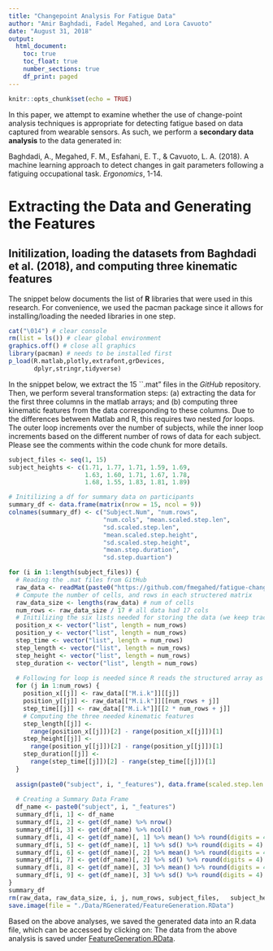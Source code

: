 ```yaml
---
title: "Changepoint Analysis For Fatigue Data"
author: "Amir Baghdadi, Fadel Megahed, and Lora Cavuoto"
date: "August 31, 2018"
output:
  html_document:
    toc: true
    toc_float: true
    number_sections: true
    df_print: paged
---
```


```r
knitr::opts_chunk$set(echo = TRUE)
```

In this paper, we attempt to examine whether the use of change-point analysis techniques is appropriate for detecting fatigue based on data captured from wearable sensors. As such, we perform a **secondary data analysis** to the data generated in:

Baghdadi, A., Megahed, F. M., Esfahani, E. T., & Cavuoto, L. A. (2018). A machine learning approach to detect changes in gait parameters following a fatiguing occupational task. *Ergonomics*, 1-14.

# Extracting the Data and Generating the Features 

## Initilization, loading the datasets from Baghdadi et al. (2018), and computing three kinematic features
The snippet below documents the list of **R** libraries that were used in this research. For convenience, we used the pacman package since it allows for installing/loading the needed libraries in one step. 
```r
cat("\014") # clear console
rm(list = ls()) # clear global environment
graphics.off() # close all graphics
library(pacman) # needs to be installed first
p_load(R.matlab,plotly,extrafont,grDevices,
       dplyr,stringr,tidyverse)
```

In the snippet below, we extract the 15 ``.mat" files in the *GitHub* repository. Then, we perform several transformation steps: (a) extracting the data for the first three columns in the matlab arrays; and (b) computing three kinematic features from the data corresponding to these columns. Due to the differences between Matlab and R, this requires two nested *for* loops. The outer loop increments over the number of subjects, while the inner loop increments based on the different number of rows of data for each subject. Please see the comments within the code chunk for more details.

```r
subject_files <- seq(1, 15)
subject_heights <- c(1.71, 1.77, 1.71, 1.59, 1.69,
                     1.63, 1.60, 1.71, 1.67, 1.78,
                     1.68, 1.55, 1.83, 1.81, 1.89)

# Initilizing a df for summary data on participants
summary_df <- data.frame(matrix(nrow = 15, ncol = 9))
colnames(summary_df) <- c("Subject.Num", "num.rows",
                          "num.cols", "mean.scaled.step.len",
                          "sd.scaled.step.len",
                          "mean.scaled.step.height",
                          "sd.scaled.step.height",
                          "mean.step.duration",
                          "sd.step.duartion")

for (i in 1:length(subject_files)) {
  # Reading the .mat files from GitHub
  raw_data <- readMat(paste0("https://github.com/fmegahed/fatigue-changepoint/blob/master/Data/Raw/Subject",subject_files[i],".mat?raw=true"))
  # Compute the number of cells, and rows in each structered matrix
  raw_data_size <- lengths(raw_data) # num of cells
  num_rows <- raw_data_size / 17 # all data had 17 cols
  # Initilizing the six lists needed for storing the data (we keep track of the top 3 for error checking)
  position_x <- vector("list", length = num_rows)
  position_y <- vector("list", length = num_rows)
  step_time <- vector("list", length = num_rows)
  step_length <- vector("list", length = num_rows)
  step_height <- vector("list", length = num_rows)
  step_duration <- vector("list", length = num_rows)
  
  # Following for loop is needed since R reads the structured array as a nested list. The list containing the data is called "M.i.k" and it transforms/reads the original array --> rowise. This means that our first three features (with the same timestamp) are always seperated with a distance equal to the total number of rows
  for (j in 1:num_rows) {
    position_x[[j]] <- raw_data[["M.i.k"]][[j]]
    position_y[[j]] <- raw_data[["M.i.k"]][[num_rows + j]]
    step_time[[j]] <- raw_data[["M.i.k"]][[2 * num_rows + j]]
    # Computing the three needed kinematic features
    step_length[[j]] <-
      range(position_x[[j]])[2] - range(position_x[[j]])[1]
    step_height[[j]] <-
      range(position_y[[j]])[2] - range(position_y[[j]])[1]
    step_duration[[j]] <-
      range(step_time[[j]])[2] - range(step_time[[j]])[1]
  }
  
  assign(paste0("subject", i, "_features"), data.frame(scaled.step.len = unlist(step_length)/subject_heights[i], scaled.step.height = unlist(step_height) / subject_heights[i], step.duration = unlist(step_duration)))
  
  # Creating a Summary Data Frame
  df_name <- paste0("subject", i, "_features")
  summary_df[i, 1] <- df_name
  summary_df[i, 2] <- get(df_name) %>% nrow()
  summary_df[i, 3] <- get(df_name) %>% ncol()
  summary_df[i, 4] <- get(df_name)[, 1] %>% mean() %>% round(digits = 4)
  summary_df[i, 5] <- get(df_name)[, 1] %>% sd() %>% round(digits = 4)
  summary_df[i, 6] <- get(df_name)[, 2] %>% mean() %>% round(digits = 4)
  summary_df[i, 7] <- get(df_name)[, 2] %>% sd() %>% round(digits = 4)
  summary_df[i, 8] <- get(df_name)[, 3] %>% mean() %>% round(digits = 4)
  summary_df[i, 9] <- get(df_name)[, 3] %>% sd() %>% round(digits = 4)
}
summary_df
rm(raw_data, raw_data_size, i, j, num_rows, subject_files,   subject_heights)
save.image(file = "./Data/RGenerated/FeatureGeneration.RData")
```
Based on the above analyses, we saved the generated data into an R.data file, which can be accessed by clicking on: The data from the above analysis is saved under [FeatureGeneration.RData](https://github.com/fmegahed/fatigue-changepoint/blob/master/Data/RGenerated/FeatureGeneration.RData).

